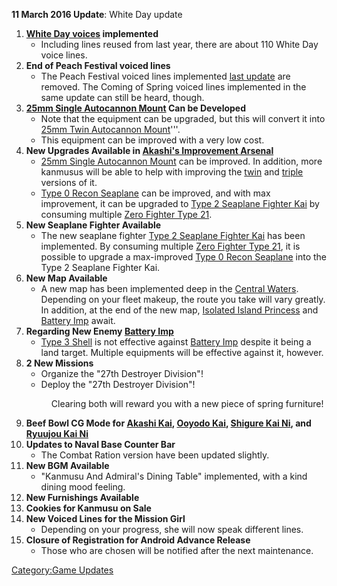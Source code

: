 {{UpdateBar
|PrevDate = February 29
|PrevYear = 2016
|NextDate = March 19
|NextYear = 2016
}}

'''11 March 2016 Update''': White Day update

# '''[[Seasonal/White Day 2016#Voices|White Day voices]] implemented'''
#* Including lines reused from last year, there are about 110 White Day voice lines.
# '''End of Peach Festival voiced lines'''
#* The Peach Festival voiced lines implemented [[Game Updates/2016/February 29|last update]] are removed. The Coming of Spring voiced lines implemented in the same update can still be heard, though.
# '''[[25mm Autocannon|25mm Single Autocannon Mount]] Can be Developed''' 
#*Note that the equipment can be upgraded, but this will convert it into [[25mm Twin Autocannon Mount]]'''.
#*This equipment can be improved with a very low cost.
# '''New Upgrades Available in [[Akashi's Improvement Arsenal]]'''
#* [[25mm Autocannon|25mm Single Autocannon Mount]] can be improved. In addition, more kanmusus will be able to help with improving the [[25mm Twin Autocannon Mount|twin]] and [[25mm Triple Autocannon Mount|triple]] versions of it.
#* [[Type 0 Recon Seaplane]] can be improved, and with max improvement, it can be upgraded to [[Type 2 Seaplane Fighter Kai]] by consuming multiple [[Zero Fighter Type 21]].
# '''New Seaplane Fighter Available'''
#* The new seaplane fighter [[Type 2 Seaplane Fighter Kai]] has been implemented. By consuming multiple [[Zero Fighter Type 21]], it is possible to upgrade a max-improved [[Type 0 Recon Seaplane]] into the Type 2 Seaplane Fighter Kai.
# '''New Map Available'''
#* A new map has been implemented deep in the [[World 6#6-4|Central Waters]]. Depending on your fleet makeup, the route you take will vary greatly. In addition, at the end of the new map, [[Isolated Island Princess]] and [[Battery Imp]] await.
# '''Regarding New Enemy [[Battery Imp]]'''
#* [[Type 3 Shell]] is not effective against [[Battery Imp]] despite it being a land target. Multiple equipments will be effective against it, however.
# '''2 New Missions'''
#* Organize the "27th Destroyer Division"!
#* Deploy the "27th Destroyer Division"!
#: Clearing both will reward you with a new piece of spring furniture!
# '''Beef Bowl CG Mode for [[Akashi#Upgrade|Akashi Kai]], [[Ooyodo#Upgrade|Ooyodo Kai]], [[Shigure#Second Upgrade|Shigure Kai Ni]], and [[Ryuujou#Second Upgrade|Ryuujou Kai Ni]]'''
# '''Updates to Naval Base Counter Bar'''
#* The Combat Ration version have been updated slightly.
# '''New BGM Available'''
#* "Kanmusu And Admiral's Dining Table" implemented, with a kind dining mood feeling.
# '''New Furnishings Available'''
# '''Cookies for Kanmusu on Sale'''
# '''New Voiced Lines for the Mission Girl'''
#* Depending on your progress, she will now speak different lines.
# '''Closure of Registration for Android Advance Release'''
#* Those who are chosen will be notified after the next maintenance.

[[Category:Game Updates]]